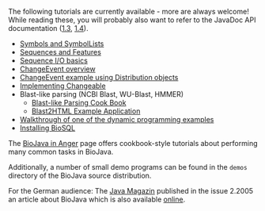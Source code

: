 The following tutorials are currently available - more are always welcome! While reading these, you will probably also want to refer to the JavaDoc API documentation ([http://www.biojava.org/docs/api/index.html 1.3], [http://www.biojava.org/docs/api14/index.html 1.4]).

* [[BioJava:Tutorial:Symbols and SymbolLists|Symbols and SymbolLists]]
* [[BioJava:Tutorial:Sequences and Features|Sequences and Features]] 
* [[BioJava:Tutorial:Sequence IO basics|Sequence I/O basics]] 
* [[BioJava:Tutorial:ChangeEvent overview|ChangeEvent overview]] 
* [[BioJava:Tutorial:ChangeEvent example using Distribution objects|ChangeEvent example using Distribution objects]] 
* [[BioJava:Tutorial:Implementing Changeable|Implementing Changeable]]
* Blast-like parsing (NCBI Blast, WU-Blast, HMMER)
** [[BioJava:Tutorial:Blast-like Parsing Cook Book|Blast-like Parsing Cook Book]]
** [[BioJava:Tutorial:Blast2HTML Example Application|Blast2HTML Example Application]]
* [[BioJava:Tutorial:Dynamic programming examples|Walkthrough of one of the dynamic programming examples]] 
* [[BioJava:Tutorial:Installing BioSQL|Installing BioSQL]] 

The [[BioJava:Cookbook|BioJava in Anger]] page offers cookbook-style tutorials about performing many common tasks in BioJava. 

Additionally, a number of small demo programs can be found in the <code>demos</code> directory of the BioJava source distribution.

For the German audience: The [http://www.java-magazin.de/ Java Magazin] published in the issue 2.2005 an article about BioJava which is also available [http://www.biojava.org/presentations/JM_2.05_20-23.pdf online].